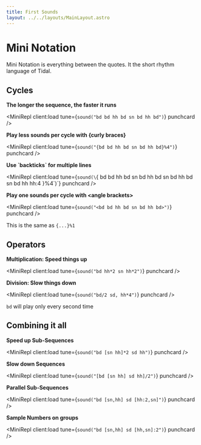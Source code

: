 ```yaml
---
title: First Sounds
layout: ../../layouts/MainLayout.astro
---
```



# Mini Notation

Mini Notation is everything between the quotes. It the short rhythm language of Tidal.

## Cycles

**The longer the sequence, the faster it runs**

<MiniRepl client:load tune={`sound("bd bd hh bd sn bd hh bd")`} punchcard />

**Play less sounds per cycle with \{curly braces\}**

<MiniRepl client:load tune={`sound("{bd bd hh bd sn bd hh bd}%4")`} punchcard />

**Use \`backticks\` for multiple lines**

<MiniRepl
  client:load
  tune={`sound(\`{
    bd bd hh bd 
    sn bd hh bd
    sn bd hh bd
    sn bd hh hh:4
}%4\`)`}
  punchcard
/>

**Play one sounds per cycle with \<angle brackets\>**

<MiniRepl client:load tune={`sound("<bd bd hh bd sn bd hh bd>")`} punchcard />

This is the same as `{...}%1`

## Operators

**Multiplication: Speed things up**

<MiniRepl client:load tune={`sound("bd hh*2 sn hh*2")`} punchcard />

**Division: Slow things down**

<MiniRepl client:load tune={`sound("bd/2 sd, hh*4")`} punchcard />

`bd` will play only every second time

## Combining it all

**Speed up Sub-Sequences**

<MiniRepl client:load tune={`sound("bd [sn hh]*2 sd hh")`} punchcard />

**Slow down Sequences**

<MiniRepl client:load tune={`sound("[bd [sn hh] sd hh]/2")`} punchcard />

**Parallel Sub-Sequences**

<MiniRepl client:load tune={`sound("bd [sn,hh] sd [hh:2,sn]")`} punchcard />

**Sample Numbers on groups**

<MiniRepl client:load tune={`sound("bd [sn,hh] sd [hh,sn]:2")`} punchcard />

